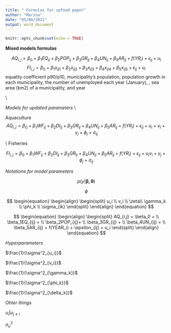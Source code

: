 ```yaml
---
title: " Formulas for spfood paper"
author: "Marina"
date: "05/08/2021"
output: word_document
---
```


```r
knitr::opts_chunk$set(echo = TRUE)
```





**Mixed models formulas**


$$
\begin{equation}
AQ_{i,j} = \beta_0 +  \beta_1EQ_{ij} + \beta_2POP_{ij}+ \beta_3GR_{ij} + \beta_4UN_{ij} + \beta_5AR_{ij} + f(YR_i)  + \epsilon_{ij} + u_i
\end{equation}
$$
$$
\begin{equation}
FI_{i,j} = \beta_0 + \beta_1x_{ij1} + \beta_2x_{ij2}+ \beta_3x_{ij3} + \beta_4x_{ij4} + \beta_5x_{ij5} + \epsilon_{ij} + u_i
\end{equation}
$$
equality coefficient p90/p10, municipality’s population, population growth in each municipality, the number of unemployed each year (January), , sea area (km2) of a municipality, and year 

\\

*Models for updated parameters*
\\

Aquaculture
$$
\begin{equation}
AQ_{i,j} = \beta_0 +  \beta_1WF_{ij} + \beta_2DI_{ij}+ \beta_3GR_{ij} + \beta_4UN_{ij} + \beta_5AR_{ij} + f(YR_i)  + \epsilon_{ij} + u_i + v_i + \gamma_j + \phi_j + \sigma_{ij}
\end{equation}
$$


\\
Fisheries

$$
\begin{equation}
FI_{i,j} = \beta_0 +  \beta_1WF_{ij} + \beta_2DI_{ij}+ \beta_3GR_{ij} + \beta_4UN_{ij} + \beta_5AR_{ij} + f(YR_i)  + \epsilon_{ij} + u_i v_i + \gamma_j + \phi_j + \sigma_{ij}
\end{equation}
$$


*Notations for model parameters*



$$p(y|\mathbf{\beta,\theta})$$

$$\phi$$



$$
\begin{equation}
\begin{align}
\begin{split}
u_i \\
v_i \\
\zeta\\
\gamma_k \\
\phi_k \\
\sigma_{ik} 
\end{split}
\end{align}
\end{equation}
$$








$$
\begin{equation}
\begin{align}
\begin{split}
AQ_{i,j} = \beta_0 +  \\
\beta_1EQ_{ij} + \\
\beta_2POP_{ij}+ \\
\beta_3GR_{ij} + \\
\beta_4UN_{ij} + \\
\beta_5AR_{ij} +
f(YEAR_i)  + \epsilon_{ij} + u_i
\end{split}
\end{align}
\end{equation}
$$

*Hyperparameters*

$\frac{1}{\sigma^2_{u_i}}$

$\frac{1}{\sigma^2_{v_i}}$

$\frac{1}{\sigma^2_{\gamma_k}}$

$\frac{1}{\sigma^2_{\phi_k}}$

$\frac{1}{\sigma^2_{\delta_k}}$



*Ohter things*

$u_i|u_{j \ne i}$

$\sigma^2_u$
